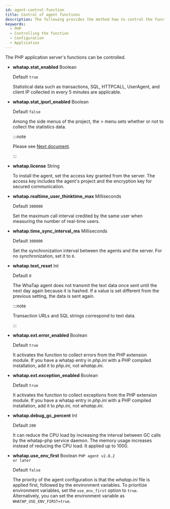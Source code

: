 ```yaml
---
id: agent-control-function
title: Control of agent functions
description: The following provides the method how to control the functions of the application server.
keywords:
  - PHP
  - Controlling the function
  - Configuration
  - Application
---
```


The PHP application server's functions can be controlled.

- **whatap.stat_enabled** <span class='type'>Boolean</span>

  Default `true`

  Statistical data such as transactions, SQL, HTTPCALL, UserAgent, and client IP collected in every 5 minutes are applicable.

- **whatap.stat_ipurl_enabled** <span class='type'>Boolean</span>

  Default `false`

  Among the side menus of the project, the <Cmdname sid="side_statistics" className="uitext" /> &gt; <Cmdname sid="side_statIp" className="uitext" /> menu sets whether or not to collect the statistics data. 

  :::note 

  Please see [Next document](/php/analysis-apm-trs#statiptx).

  :::

- **whatap.license** <span class='type'>String</span>

  To install the agent, set the access key granted from the server. The access key includes the agent's project and the encryption key for secured communication.

- **whatap.realtime_user_thinktime_max** <span class='type'>Milliseconds</span>

  Default `300000`

  Set the maximum call interval credited by the same user when measuring the number of real-time users.

- **whatap.time_sync_interval_ms** <span class='type'>Milliseconds</span>

  Default `300000`

  Set the synchronization interval between the agents and the server. For no synchronization, set it to `0`.

- **whatap.text_reset** <span class='type'>Int</span>

  Default `0`

  The WhaTap agent does not transmit the text data once sent until the next day again because it is hashed. If a value is set different from the previous setting, the data is sent again.

  :::note

  Transaction URLs and SQL strings correspond to text data.

  :::

- **whatap.ext.error_enabled** <span class='type'>Boolean</span>

  Default `true`

  It activates the function to collect errors from the PHP extension module. If you have a whatap entry in *php.ini* with a PHP compiled installation, add it to *php.ini*, not *whatap.ini*.


<Phprestartapply />

- **whatap.ext.exception_enabled** <span class='type'>Boolean</span>

  Default `true`

  It activates the function to collect exceptions from the PHP extension module. If you have a whatap entry in *php.ini* with a PHP compiled installation, add it to *php.ini*, not *whatap.ini*.

<Phprestartapply />

- **whatap.debug_gc_percent** <span class='type'>Int</span>

  Default `200`

  It can reduce the CPU load by increasing the interval between GC calls by the whatap-php service daemon. The memory usage increases instead of reducing the CPU load. It applied up to 1000.

- **whatap.use_env_first** <span class='type'>Boolean</span> <code className="my">PHP agent v2.8.2 or later</code>

  Default `false`

  The priority of the agent configuration is that the *whatap.ini* file is applied first, followed by the environment variables. To prioritize environment variables, set the `use_env_first` option to `true`. Alternatively, you can set the environment variable as `WHATAP_USE_ENV_FIRST=true`.
